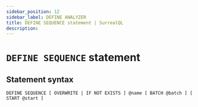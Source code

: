 ```yaml
---
sidebar_position: 12
sidebar_label: DEFINE ANALYZER
title: DEFINE SEQUENCE statement | SurrealQL
description: 
---
```


# `DEFINE SEQUENCE` statement

## Statement syntax

```syntax title="SurrealQL Syntax"
DEFINE SEQUENCE [ OVERWRITE | IF NOT EXISTS ] @name [ BATCH @batch ] [ START @start ]